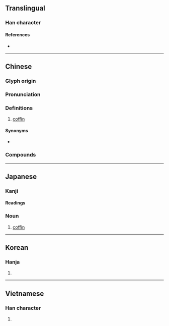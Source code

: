 {{character info/new}}
==Translingual==

===Han character===
{{Han char|rn=75|rad=木|as=08|sn=12|four=43977|canj=DJRR|ids=⿰木官}}

====References====
* {{Han ref|kx=0535.040|dkj=14993|dj=0922.230|hdz=21238.090|uh=68FA|ud=26874|bh=B4C3|bd=46275}}

----

==Chinese==
{{zh-forms}}

===Glyph origin===
{{Han etym}}

===Pronunciation===
{{zh-pron
|m=guān,guàn
|c=gun1
|mn=koan/koaⁿ
|mn_note=koan - literary; koaⁿ - vernacular
|mc=y
|oc=y
|ma=
|cat=n
}}

===Definitions===
{{zh-hanzi}}

# [[coffin]]

====Synonyms====
* {{zh-l|棺材}}

===Compounds===
{{zh-der|棺材|棺槨|棺木|封棺|大劈棺|懸棺葬|沒底棺材|棺材瓤子|石棺|棺柩|棺材板|棺材本|瓦棺篆鼎|桐棺三寸|棺材楦子|棺罩|棺材座子|糊假棺|蓋棺論定|金棺|進棺材|老棺材|蓋棺事定}}

----

==Japanese==

===Kanji===
{{ja-kanji|grade=c|rs=木08}}

====Readings====
{{ja-readings
|on=かん
|kun=ひつぎ-
}}

===Noun===
{{ja-noun|ひつぎ}}

# [[coffin]]

----

==Korean==

===Hanja===
{{ko-hanja|hangeul=관|eumhun=|rv=gwan|mr=kwan|y=kwan}}

# {{defn|lang=ko|sort=木08}}

----

==Vietnamese==

===Han character===
{{vi-readings|rs=木08|hanviet=quan}}

# {{defn|lang=vi|sort=木08}}